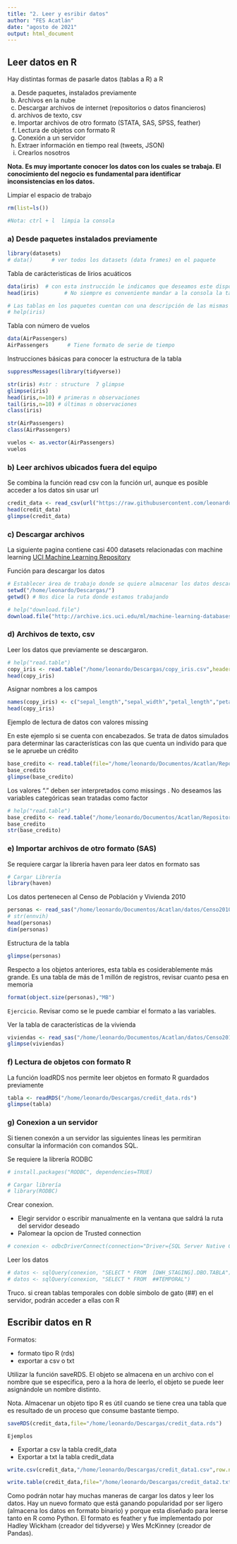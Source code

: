 ```yaml
---
title: "2. Leer y esribir datos"
author: "FES Acatlán"
date: "agosto de 2021"
output: html_document
---
```


## Leer datos en R

Hay distintas formas de pasarle datos (tablas a R) a R


a. Desde paquetes, instalados previamente
b. Archivos en la nube 
c. Descargar archivos de internet (repositorios o datos financieros)
d. archivos de texto, csv
e. Importar archivos de otro formato (STATA, SAS, SPSS, feather)
f. Lectura de objetos con formato R
g. Conexión a un servidor
h. Extraer información en tiempo real (tweets, JSON)
z. Crearlos nosotros

**Nota. Es muy importante conocer los datos con los cuales se trabaja. El conocimiento del negocio es fundamental para identificar inconsistencias en los datos.**



Limpiar el espacio de trabajo
```r
rm(list=ls()) 

#Nota: ctrl + l  limpia la consola
```



### a) Desde paquetes instalados previamente

```r
library(datasets)
# data()      # ver todos los datasets (data frames) en el paquete

```


Tabla de carácteristicas de lirios acuáticos
```r
data(iris)  # con esta instrucción le indicamos que deseamos este disponible un data frame que existe en cierto paquete
head(iris)        # No siempre es conveniente mandar a la consola la tabla completa

# Las tablas en los paquetes cuentan con una descripción de las mismas que podemos consultar con help(tabla)
# help(iris) 

```


Tabla con número de vuelos 
```r
data(AirPassengers)
AirPassengers      # Tiene formato de serie de tiempo
```



Instrucciones básicas para conocer la estructura de la tabla

```r
suppressMessages(library(tidyverse))

str(iris) #str : structure  7 glimpse
glimpse(iris)
head(iris,n=10) # primeras n observaciones
tail(iris,n=10) # últimas n observaciones
class(iris)

str(AirPassengers)
class(AirPassengers)

vuelos <- as.vector(AirPassengers)
vuelos
```





### b) Leer archivos ubicados fuera del equipo

Se combina la función read csv con la función url, aunque es posible acceder a los datos sin usar url

```r
credit_data <- read_csv(url("https://raw.githubusercontent.com/leonardomarintellez/muestreo_2021/master/datos/credit_data.csv"))
head(credit_data)
glimpse(credit_data)
```




### c) Descargar archivos



La siguiente pagina contiene casi 400 datasets relacionadas con machine learning [UCI Machine Learning Repository](http://archive.ics.uci.edu/ml/index.php)


Función para descargar los datos
```r
# Establecer área de trabajo donde se quiere almacenar los datos descargados
setwd("/home/leonardo/Descargas/")
getwd() # Nos dice la ruta donde estamos trabajando

# help("download.file")
download.file("http://archive.ics.uci.edu/ml/machine-learning-databases/iris/iris.data","copy_iris.csv")

```



### d) Archivos de texto, csv


Leer los datos que previamente se descargaron. 
```r
# help("read.table")
copy_iris <- read.table("/home/leonardo/Descargas/copy_iris.csv",header=FALSE,sep=",")
head(copy_iris)
```


Asignar nombres a los campos
```r
names(copy_iris) <- c("sepal_length","sepal_width","petal_length","petal_width","class")
head(copy_iris)

```


Ejemplo de lectura de datos con valores missing
 
En este ejemplo si se cuenta con encabezados. Se trata de datos simulados para determinar las características con las que cuenta un individo para que se le apruebe un crédito

```r
base_credito <- read.table(file="/home/leonardo/Documentos/Acatlan/Repositorios/muestreo_2021/datos/credit_data.csv",header=TRUE,sep=",")
base_credito
glimpse(base_credito)
```




Los valores "." deben ser interpretados como missings . No deseamos las variables categóricas sean tratadas como factor

```r
# help("read.table")
base_credito <- read.table("/home/leonardo/Documentos/Acatlan/Repositorios/muestreo_2021/datos/credit_data.csv",header=TRUE,sep=",",na.strings = c(".","NA",""),stringsAsFactors = FALSE)
base_credito
str(base_credito)

```



### e) Importar archivos de otro formato (SAS)

Se requiere cargar la librería haven para leer datos en formato sas
```r
# Cargar Librería 
library(haven)
```


Los datos pertenecen al Censo de Población y Vivienda 2010

```r
personas <- read_sas("/home/leonardo/Documentos/Acatlan/datos/Censo2010/DUMMY_PERSONAS.sas7bdat")                  
# str(ennvih)
head(personas)
dim(personas)
```

Estructura de la tabla
```r
glimpse(personas)
```


Respecto a los objetos anteriores, esta tabla es cosiderablemente más grande. Es una tabla de más de 1 millón de registros, revisar cuanto pesa en memoria
```r
format(object.size(personas),"MB")
```

`Ejercicio`. Revisar como se le puede cambiar el formato a las variables.


Ver la tabla de características de la vivienda
```r
viviendas <- read_sas("/home/leonardo/Documentos/Acatlan/datos/Censo2010/DUMMY_VIVIENDAS.sas7bdat")                  
glimpse(viviendas)
```


### f) Lectura de objetos con formato R


La función loadRDS nos permite leer objetos en formato R guardados previamente
```r
tabla <- readRDS("/home/leonardo/Descargas/credit_data.rds")
glimpse(tabla)
```



### g) Conexion a un servidor

Si tienen conexón a un servidor las siguientes líneas les permitiran consultar la información con comandos SQL.

Se requiere la librería RODBC 
```r
# install.packages("RODBC", dependencies=TRUE)
```

```r
# Cargar librería
# library(RODBC)
```

Crear conexion. 

* Elegir servidor o escribir manualmente en la ventana que saldrá la ruta del servidor deseado 
* Palomear la opcion de Trusted connection

```r
# conexion <- odbcDriverConnect(connection="Driver={SQL Server Native Client 11.0};trusted_connection=yes;")
```

Leer los datos	
```r
# datos <- sqlQuery(conexion, "SELECT * FROM  [DWH_STAGING].DBO.TABLA")
# datos <- sqlQuery(conexion, "SELECT * FROM  ##TEMPORAL")

```

Truco. si crean tablas temporales con doble simbolo de gato (##) en el servidor, podrán acceder a ellas con R



## Escribir datos en R

Formatos:  

* formato tipo R (rds)
* exportar a csv o txt

Utilizar la función saveRDS. El objeto se almacena en un archivo con el nombre que se especifica, pero a la hora de leerlo, el objeto se puede leer asignándole un nombre distinto.

Nota. Almacenar un objeto tipo R es útil cuando se tiene crea una tabla que es resultado de un proceso que consume bastante tiempo.
```r
saveRDS(credit_data,file="/home/leonardo/Descargas/credit_data.rds")
```


`Ejemplos`

* Exportar a csv la tabla credit_data
* Exportar a txt la tabla credit_data

```r
write.csv(credit_data,"/home/leonardo/Descargas/credit_data1.csv",row.names=FALSE)
```


```r
write.table(credit_data,file="/home/leonardo/Descargas/credit_data2.txt",sep="\t",row.names=FALSE,col.names=TRUE)
```


Como podrán notar hay muchas maneras de cargar los datos y leer los datos. Hay un nuevo formato que está ganando popularidad por ser ligero (almacena los datos en formato binario) y porque esta diseñado para leerse tanto en R como Python. El formato es feather y fue implementado por Hadley Wickham (creador del tidyverse) y Wes McKinney (creador de Pandas).



